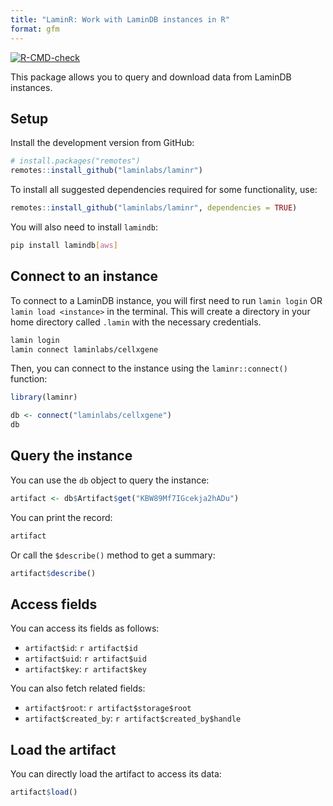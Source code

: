 ```yaml
---
title: "LaminR: Work with LaminDB instances in R"
format: gfm
---
```


<!-- 
DO NOT edit the README.md directly.

Instead, edit the README.qmd file and render it using `quarto render README.qmd`. 
-->

<!-- badges: start -->
[![R-CMD-check](https://github.com/laminlabs/laminr/actions/workflows/R-CMD-check.yaml/badge.svg)](https://github.com/laminlabs/laminr/actions/workflows/R-CMD-check.yaml)
<!-- badges: end -->

This package allows you to query and download data from LaminDB instances.

## Setup

Install the development version from GitHub:

```R
# install.packages("remotes")
remotes::install_github("laminlabs/laminr")
```

To install all suggested dependencies required for some functionality, use:

```R
remotes::install_github("laminlabs/laminr", dependencies = TRUE)
```

You will also need to install `lamindb`:

```bash
pip install lamindb[aws]
```

## Connect to an instance

To connect to a LaminDB instance, you will first need to run `lamin login` OR `lamin load <instance>` in the terminal. This will create a directory in your home directory called `.lamin` with the necessary credentials.

```bash
lamin login
lamin connect laminlabs/cellxgene
```

Then, you can connect to the instance using the `laminr::connect()` function:

```r
library(laminr)

db <- connect("laminlabs/cellxgene")
db
```

## Query the instance

You can use the `db` object to query the instance:

```r
artifact <- db$Artifact$get("KBW89Mf7IGcekja2hADu")
```

You can print the record:

```r
artifact
```

Or call the `$describe()` method to get a summary:

```r
artifact$describe()
```

## Access fields

You can access its fields as follows:

* `artifact$id`: `r artifact$id`
* `artifact$uid`: `r artifact$uid`
* `artifact$key`: `r artifact$key`

You can also fetch related fields:

* `artifact$root`: `r artifact$storage$root`
* `artifact$created_by`: `r artifact$created_by$handle`

## Load the artifact

You can directly load the artifact to access its data:

```r
artifact$load()
```
